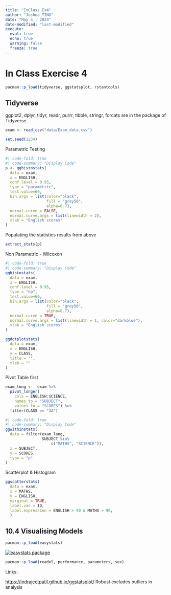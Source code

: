 ```yaml
---
title: "InClass Ex4"
author: "Joshua TING"
date: "May 4,, 2024"
date-modified: "last-modified"
execute:
  eval: true
  echo: true
  warning: false
  freeze: true
---
```


# In Class Exercise 4

```r
pacman::p_load(tidyverse, ggstatsplot, rstantools)
```

::: callout-tip
## Tidyverse

ggplot2, dplyr, tidyr, readr, purrr, tibble, stringr, forcats are in the package of Tidyverse.
:::

```r
exam <- read_csv("data/Exam_data.csv")
```

```r
set.seed(1234)
```

Parametric Testing

```r
#| code-fold: true
#| code-summary: "Display Code"
p <- gghistostats(
  data = exam,
  x = ENGLISH,
  conf.level = 0.95,
  type = "parametric",
  test.value=60,
  bin.args = list(color="black",
                  fill = "grey50",
                  alpha=0.7),
  normal.curve = FALSE,
  normal.curve.args = list(linewidth = 2),
  xlab = "English scores"
)
```

Populating the statistics results from above

```r
extract_stats(p)
```

Non Parametric - Wilcoxon

```r
#| code-fold: true
#| code-summary: "Display Code"
gghistostats(
  data = exam,
  x = ENGLISH,
  conf.level = 0.95,
  type = "np",
  test.value=60,
  bin.args = list(color="black",
                  fill = "grey50",
                  alpha=0.7),
  normal.curve = TRUE,
  normal.curve.args = list(linewidth = 1, color="darkblue"),
  xlab = "English scores"
)
```

```r
ggdotplotstats(
  data = exam,
  x = ENGLISH,
  y = CLASS,
  title = "",
  xlab = ""
)
```

Pivot Table first

```r
exam_long <-  exam %>%
  pivot_longer(
    cols = ENGLISH:SCIENCE,
    names_to = "SUBJECT",
    values_to = "SCORES") %>%
  filter(CLASS == "3A")

```

```r
#| code-fold: true
#| code-summary: "Display Code"
ggwithinstats(
  data = filter(exam_long,
                SUBJECT %in%
                    c("MATHS", "SCIENCE")),
  x = SUBJECT,
  y = SCORES,
  type = "p"
)
```

Scatterplot & Histogram

```r
ggscatterstats(
  data = exam,
  x = MATHS,
  y = ENGLISH,
  marginal = TRUE,
  label.var = ID,
  label.expression = ENGLISH > 90 & MATHS > 90,
  )
```

## **10.4 Visualising Models**

```r
pacman::p_load(easystats)
```

[![easystats package](images/Screenshot 2024-05-04 at 14.44.19.png)](https://github.com/easystats/easystats?tab=readme-ov-file)


```r
pacman::p_load(readxl, performance, parameters, see)
```


Links:

<https://indrajeetpatil.github.io/ggstatsplot/> Robust excludes outliers in analysis
